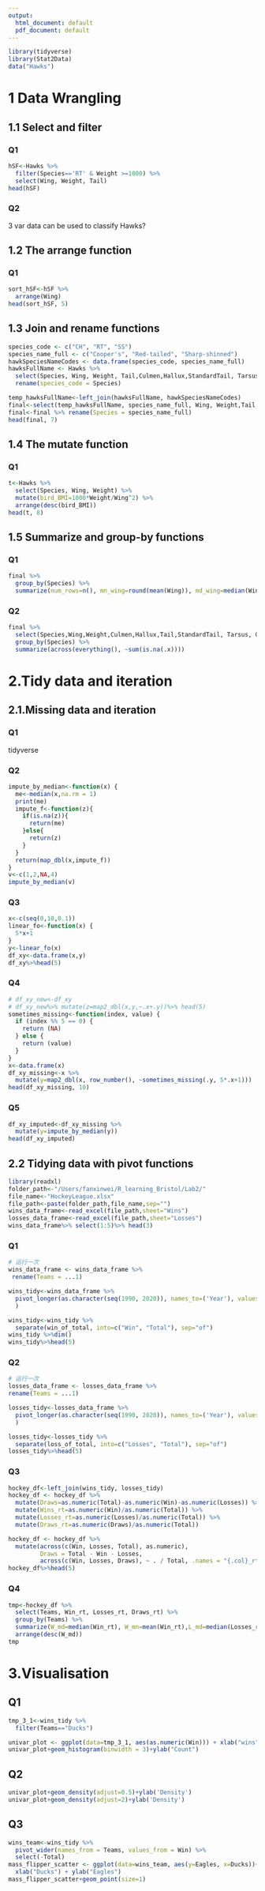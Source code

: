 ```yaml
---
output:
  html_document: default
  pdf_document: default
---
```

```r
library(tidyverse)
library(Stat2Data)
data("Hawks")
```

# 1 Data Wrangling

## 1.1 Select and filter

### Q1
```r
hSF<-Hawks %>%
  filter(Species=='RT' & Weight >=1000) %>%
  select(Wing, Weight, Tail)
head(hSF)
```
### Q2
3 var
data can be used to classify Hawks?

## 1.2 The arrange function

### Q1
```r
sort_hSF<-hSF %>%
  arrange(Wing)
head(sort_hSF, 5)
```

## 1.3 Join and rename functions
```r
species_code <- c("CH", "RT", "SS")
species_name_full <- c("Cooper's", "Red-tailed", "Sharp-shinned")
hawkSpeciesNameCodes <- data.frame(species_code, species_name_full)
hawksFullName <- Hawks %>%
  select(Species, Wing, Weight, Tail,Culmen,Hallux,StandardTail, Tarsus, Crop) %>%
  rename(species_code = Species)

temp_hawksFullName<-left_join(hawksFullName, hawkSpeciesNameCodes)
final<-select(temp_hawksFullName, species_name_full, Wing, Weight,Tail,Culmen,Hallux,StandardTail, Tarsus, Crop, -species_code)
final<-final %>% rename(Species = species_name_full)
head(final, 7)
```

## 1.4 The mutate function

### Q1
```r
t<-Hawks %>% 
  select(Species, Wing, Weight) %>% 
  mutate(bird_BMI=1000*Weight/Wing^2) %>% 
  arrange(desc(bird_BMI))
head(t, 8)
```

## 1.5 Summarize and group-by functions

### Q1
```r
final %>%
  group_by(Species) %>%
  summarize(num_rows=n(), mn_wing=round(mean(Wing)), md_wing=median(Wing, na.rm=TRUE), t_mn_wing=round(mean(Wing, 0.1)), b_wt_ratio=round(max(Wing/Tail, na.rm=TRUE),2))
```

### Q2
```r
final %>%
  select(Species,Wing,Weight,Culmen,Hallux,Tail,StandardTail, Tarsus, Crop) %>%
  group_by(Species) %>%
  summarize(across(everything(), ~sum(is.na(.x))))
```

# 2.Tidy data and iteration
## 2.1.Missing data and iteration

### Q1
tidyverse

### Q2
```r
impute_by_median<-function(x) {
  me<-median(x,na.rm = 1)
  print(me)
  impute_f<-function(z){
    if(is.na(z)){ 
      return(me)
    }else{ 
      return(z)
    } 
  }
  return(map_dbl(x,impute_f))
}
v<-c(1,2,NA,4)
impute_by_median(v)
```

### Q3
```r
x<-c(seq(0,10,0.1))
linear_fo<-function(x) {
  5*x+1
}
y<-linear_fo(x)
df_xy<-data.frame(x,y)
df_xy%>%head(5)
```

### Q4
```r
# df_xy_new<-df_xy
# df_xy_new%>% mutate(z=map2_dbl(x,y,~.x+.y))%>% head(5)
sometimes_missing<-function(index, value) {
  if (index %% 5 == 0) {
    return (NA)
  } else {
    return (value)
  }
}
x<-data.frame(x)
df_xy_missing<-x %>%
  mutate(y=map2_dbl(x, row_number(), ~sometimes_missing(.y, 5*.x+1)))
head(df_xy_missing, 10)
```

### Q5
```r
df_xy_imputed<-df_xy_missing %>%
  mutate(y=impute_by_median(y))
head(df_xy_imputed)
```

## 2.2 Tidying data with pivot functions

```r
library(readxl)
folder_path<-"/Users/fanxinwei/R_learning_Bristol/Lab2/"
file_name<-"HockeyLeague.xlsx"
file_path<-paste(folder_path,file_name,sep="")
wins_data_frame<-read_excel(file_path,sheet="Wins")
losses_data_frame<-read_excel(file_path,sheet="Losses")
wins_data_frame%>% select(1:5)%>% head(3)
```

### Q1
```r
# 运行一次
wins_data_frame <- wins_data_frame %>%
 rename(Teams = ...1)

wins_tidy<-wins_data_frame %>%
  pivot_longer(as.character(seq(1990, 2020)), names_to=('Year'), values_to=('win_of_total')
  )

wins_tidy<-wins_tidy %>%
  separate(win_of_total, into=c("Win", "Total"), sep="of")
wins_tidy %>%dim()
wins_tidy%>%head(5)
```

### Q2
```r
# 运行一次
losses_data_frame <- losses_data_frame %>%
rename(Teams = ...1)

losses_tidy<-losses_data_frame %>%
  pivot_longer(as.character(seq(1990, 2020)), names_to=('Year'), values_to=('loss_of_total')
  )

losses_tidy<-losses_tidy %>%
  separate(loss_of_total, into=c("Losses", "Total"), sep="of")
losses_tidy%>%head(5)
```

### Q3
```r
hockey_df<-left_join(wins_tidy, losses_tidy)
hockey_df <- hockey_df %>%
  mutate(Draws=as.numeric(Total)-as.numeric(Win)-as.numeric(Losses)) %>%
  mutate(Wins_rt=as.numeric(Win)/as.numeric(Total)) %>%
  mutate(Losses_rt=as.numeric(Losses)/as.numeric(Total)) %>%
  mutate(Draws_rt=as.numeric(Draws)/as.numeric(Total)) 

hockey_df <- hockey_df %>%
  mutate(across(c(Win, Losses, Total), as.numeric),  
         Draws = Total - Win - Losses,
         across(c(Win, Losses, Draws), ~ . / Total, .names = "{.col}_rt"))
hockey_df%>%head(5)
```

### Q4
```r
tmp<-hockey_df %>%
  select(Teams, Win_rt, Losses_rt, Draws_rt) %>%
  group_by(Teams) %>%
  summarize(W_md=median(Win_rt), W_mn=mean(Win_rt),L_md=median(Losses_rt), L_mn=mean(Losses_rt),D_md=median(Draws_rt), D_mn=mean(Draws_rt)) %>%
  arrange(desc(W_md))
tmp
```

# 3.Visualisation
## Q1
```r
tmp_3_1<-wins_tidy %>%
  filter(Teams=="Ducks")

univar_plot <- ggplot(data=tmp_3_1, aes(as.numeric(Win))) + xlab("wins")
univar_plot+geom_histogram(binwidth = 3)+ylab("Count")
```

## Q2
```r
univar_plot+geom_density(adjust=0.5)+ylab('Density')
univar_plot+geom_density(adjust=2)+ylab('Density')
```

## Q3
```r
wins_team<-wins_tidy %>%
  pivot_wider(names_from = Teams, values_from = Win) %>%
  select(-Total)
mass_flipper_scatter <- ggplot(data=wins_team, aes(y=Eagles, x=Ducks))+
  xlab("Ducks") + ylab("Eagles")
mass_flipper_scatter+geom_point(size=1)
```
